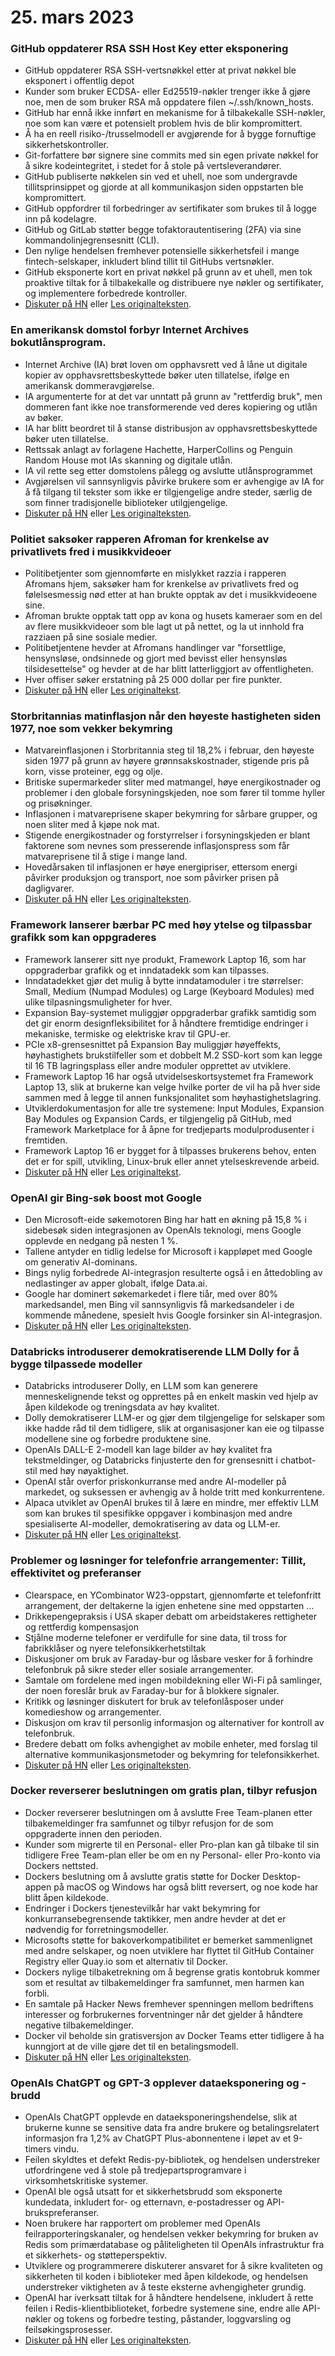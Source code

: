 

<CallToAction />

<Steps>

# 25. mars 2023

### GitHub oppdaterer RSA SSH Host Key etter eksponering

- GitHub oppdaterer RSA SSH-vertsnøkkel etter at privat nøkkel ble eksponert i offentlig depot
- Kunder som bruker ECDSA- eller Ed25519-nøkler trenger ikke å gjøre noe, men de som bruker RSA må oppdatere filen ~/.ssh/known_hosts.
- GitHub har ennå ikke innført en mekanisme for å tilbakekalle SSH-nøkler, noe som kan være et potensielt problem hvis de blir kompromittert.
- Å ha en reell risiko-/trusselmodell er avgjørende for å bygge fornuftige sikkerhetskontroller.
- Git-forfattere bør signere sine commits med sin egen private nøkkel for å sikre kodeintegritet, i stedet for å stole på vertsleverandører.
- GitHub publiserte nøkkelen sin ved et uhell, noe som undergravde tillitsprinsippet og gjorde at all kommunikasjon siden oppstarten ble kompromittert.
- GitHub oppfordrer til forbedringer av sertifikater som brukes til å logge inn på kodelagre.
- GitHub og GitLab støtter begge tofaktorautentisering (2FA) via sine kommandolinjegrensesnitt (CLI).
- Den nylige hendelsen fremhever potensielle sikkerhetsfeil i mange fintech-selskaper, inkludert blind tillit til GitHubs vertsnøkler.
- GitHub eksponerte kort en privat nøkkel på grunn av et uhell, men tok proaktive tiltak for å tilbakekalle og distribuere nye nøkler og sertifikater, og implementere forbedrede kontroller.
- [Diskuter på HN](http://news.ycombinator.com/item?id=35285390) eller [Les originalteksten](https://github.blog/2023-03-23-we-updated-our-rsa-ssh-host-key/).

### En amerikansk domstol forbyr Internet Archives bokutlånsprogram.

- Internet Archive (IA) brøt loven om opphavsrett ved å låne ut digitale kopier av opphavsrettsbeskyttede bøker uten tillatelse, ifølge en amerikansk dommeravgjørelse.
- IA argumenterte for at det var unntatt på grunn av "rettferdig bruk", men dommeren fant ikke noe transformerende ved deres kopiering og utlån av bøker.
- IA har blitt beordret til å stanse distribusjon av opphavsrettsbeskyttede bøker uten tillatelse.
- Rettssak anlagt av forlagene Hachette, HarperCollins og Penguin Random House mot IAs skanning og digitale utlån.
- IA vil rette seg etter domstolens pålegg og avslutte utlånsprogrammet
- Avgjørelsen vil sannsynligvis påvirke brukere som er avhengige av IA for å få tilgang til tekster som ikke er tilgjengelige andre steder, særlig de som finner tradisjonelle biblioteker utilgjengelige.
- [Diskuter på HN](http://news.ycombinator.com/item?id=35297117) eller [Les originalteksten](https://file770.com/judge-decides-against-internet-archive/).

### Politiet saksøker rapperen Afroman for krenkelse av privatlivets fred i musikkvideoer

- Politibetjenter som gjennomførte en mislykket razzia i rapperen Afromans hjem, saksøker ham for krenkelse av privatlivets fred og følelsesmessig nød etter at han brukte opptak av det i musikkvideoene sine.
- Afroman brukte opptak tatt opp av kona og husets kameraer som en del av flere musikkvideoer som ble lagt ut på nettet, og la ut innhold fra razziaen på sine sosiale medier.
- Politibetjentene hevder at Afromans handlinger var "forsettlige, hensynsløse, ondsinnede og gjort med bevisst eller hensynsløs tilsidesettelse" og hevder at de har blitt latterliggjort av offentligheten.
- Hver offiser søker erstatning på 25 000 dollar per fire punkter.
- [Diskuter på HN](http://news.ycombinator.com/item?id=35284187) eller [Les originaltekst](https://www.theguardian.com/us-news/2023/mar/23/ohio-police-sue-rapper-afroman).

### Storbritannias matinflasjon når den høyeste hastigheten siden 1977, noe som vekker bekymring

- Matvareinflasjonen i Storbritannia steg til 18,2% i februar, den høyeste siden 1977 på grunn av høyere grønnsakskostnader, stigende pris på korn, visse proteiner, egg og olje.
- Britiske supermarkeder sliter med matmangel, høye energikostnader og problemer i den globale forsyningskjeden, noe som fører til tomme hyller og prisøkninger.
- Inflasjonen i matvareprisene skaper bekymring for sårbare grupper, og noen sliter med å kjøpe nok mat.
- Stigende energikostnader og forstyrrelser i forsyningskjeden er blant faktorene som nevnes som presserende inflasjonspress som får matvareprisene til å stige i mange land.
- Hovedårsaken til inflasjonen er høye energipriser, ettersom energi påvirker produksjon og transport, noe som påvirker prisen på dagligvarer.
- [Diskuter på HN](http://news.ycombinator.com/item?id=35290460) eller [Les originalteksten](https://www.grocerygazette.co.uk/2023/03/22/food-inflation-highest-rate/).

### Framework lanserer bærbar PC med høy ytelse og tilpassbar grafikk som kan oppgraderes

- Framework lanserer sitt nye produkt, Framework Laptop 16, som har oppgraderbar grafikk og et inndatadekk som kan tilpasses.
- Inndatadekket gjør det mulig å bytte inndatamoduler i tre størrelser: Small, Medium (Numpad Modules) og Large (Keyboard Modules) med ulike tilpasningsmuligheter for hver.
- Expansion Bay-systemet muliggjør oppgraderbar grafikk samtidig som det gir enorm designfleksibilitet for å håndtere fremtidige endringer i mekaniske, termiske og elektriske krav til GPU-er.
- PCIe x8-grensesnittet på Expansion Bay muliggjør høyeffekts, høyhastighets brukstilfeller som et dobbelt M.2 SSD-kort som kan legge til 16 TB lagringsplass eller andre moduler opprettet av utviklere.
- Framework Laptop 16 har også utvidelseskortsystemet fra Framework Laptop 13, slik at brukerne kan velge hvilke porter de vil ha på hver side sammen med å legge til annen funksjonalitet som høyhastighetslagring.
- Utviklerdokumentasjon for alle tre systemene: Input Modules, Expansion Bay Modules og Expansion Cards, er tilgjengelig på GitHub, med Framework Marketplace for å åpne for tredjeparts modulprodusenter i fremtiden.
- Framework Laptop 16 er bygget for å tilpasses brukerens behov, enten det er for spill, utvikling, Linux-bruk eller annet ytelseskrevende arbeid.
- [Diskuter på HN](http://news.ycombinator.com/item?id=35286544) eller [Les originaltekst](https://frame.work/fr/fr/blog/introducing-the-framework-laptop-16).

### OpenAI gir Bing-søk boost mot Google

- Den Microsoft-eide søkemotoren Bing har hatt en økning på 15,8 % i sidebesøk siden integrasjonen av OpenAIs teknologi, mens Google opplevde en nedgang på nesten 1 %.
- Tallene antyder en tidlig ledelse for Microsoft i kappløpet med Google om generativ AI-dominans.
- Bings nylig forbedrede AI-integrasjon resulterte også i en åttedobling av nedlastinger av apper globalt, ifølge Data.ai.
- Google har dominert søkemarkedet i flere tiår, med over 80% markedsandel, men Bing vil sannsynligvis få markedsandeler i de kommende månedene, spesielt hvis Google forsinker sin AI-integrasjon.
- [Diskuter på HN](http://news.ycombinator.com/item?id=35293101) eller [Les originalteksten](https://www.reuters.com/technology/openai-tech-gives-microsofts-bing-boost-search-battle-with-google-2023-03-22/).

### Databricks introduserer demokratiserende LLM Dolly for å bygge tilpassede modeller

- Databricks introduserer Dolly, en LLM som kan generere menneskelignende tekst og opprettes på en enkelt maskin ved hjelp av åpen kildekode og treningsdata av høy kvalitet.
- Dolly demokratiserer LLM-er og gjør dem tilgjengelige for selskaper som ikke hadde råd til dem tidligere, slik at organisasjoner kan eie og tilpasse modellene sine og forbedre produktene sine.
- OpenAIs DALL-E 2-modell kan lage bilder av høy kvalitet fra tekstmeldinger, og Databricks finjusterte den for grensesnitt i chatbot-stil med høy nøyaktighet.
- OpenAI står overfor priskonkurranse med andre AI-modeller på markedet, og suksessen er avhengig av å holde tritt med konkurrentene.
- Alpaca utviklet av OpenAI brukes til å lære en mindre, mer effektiv LLM som kan brukes til spesifikke oppgaver i kombinasjon med andre spesialiserte AI-modeller, demokratisering av data og LLM-er.
- [Diskuter på HN](http://news.ycombinator.com/item?id=35288063) eller [Les originaltekst](https://www.databricks.com/blog/2023/03/24/hello-dolly-democratizing-magic-chatgpt-open-models.html).

### Problemer og løsninger for telefonfrie arrangementer: Tillit, effektivitet og preferanser

- Clearspace, en YCombinator W23-oppstart, gjennomførte et telefonfritt arrangement, der deltakerne la igjen enhetene sine med oppstarten ...
- Drikkepengepraksis i USA skaper debatt om arbeidstakeres rettigheter og rettferdig kompensasjon
- Stjålne moderne telefoner er verdifulle for sine data, til tross for fabrikklåser og nyere telefonsikkerhetstiltak
- Diskusjoner om bruk av Faraday-bur og låsbare vesker for å forhindre telefonbruk på sikre steder eller sosiale arrangementer.
- Samtale om fordelene med ingen mobildekning eller Wi-Fi på samlinger, der noen foreslår bruk av Faraday-bur for å blokkere signaler.
- Kritikk og løsninger diskutert for bruk av telefonlåsposer under komedieshow og arrangementer.
- Diskusjon om krav til personlig informasjon og alternativer for kontroll av telefonbruk.
- Bredere debatt om folks avhengighet av mobile enheter, med forslag til alternative kommunikasjonsmetoder og bekymring for telefonsikkerhet.
- [Diskuter på HN](http://news.ycombinator.com/item?id=35297074) eller [Les originalteksten](https://blog.getclearspace.com/we-ran-a-phone-check-at-a-ycombinator-event-in-san-francisco-heres-how-it-went-fb920a54c755).

### Docker reverserer beslutningen om gratis plan, tilbyr refusjon

- Docker reverserer beslutningen om å avslutte Free Team-planen etter tilbakemeldinger fra samfunnet og tilbyr refusjon for de som oppgraderte innen den perioden.
- Kunder som migrerte til en Personal- eller Pro-plan kan gå tilbake til sin tidligere Free Team-plan eller be om en ny Personal- eller Pro-konto via Dockers nettsted.
- Dockers beslutning om å avslutte gratis støtte for Docker Desktop-appen på macOS og Windows har også blitt reversert, og noe kode har blitt åpen kildekode.
- Endringer i Dockers tjenestevilkår har vakt bekymring for konkurransebegrensende taktikker, men andre hevder at det er nødvendig for forretningsmodeller.
- Microsofts støtte for bakoverkompatibilitet er bemerket sammenlignet med andre selskaper, og noen utviklere har flyttet til GitHub Container Registry eller Quay.io som et alternativ til Docker.
- Dockers nylige tilbaketrekning om å begrense gratis kontobruk kommer som et resultat av tilbakemeldinger fra samfunnet, men harmen kan forbli.
- En samtale på Hacker News fremhever spenningen mellom bedriftens interesser og forbrukernes forventninger når det gjelder å håndtere negative tilbakemeldinger.
- Docker vil beholde sin gratisversjon av Docker Teams etter tidligere å ha kunngjort at de ville gjøre det til en betalingsmodell.
- [Diskuter på HN](http://news.ycombinator.com/item?id=35295807) eller [Les originalteksten](https://www.docker.com/blog/no-longer-sunsetting-the-free-team-plan/).

### OpenAIs ChatGPT og GPT-3 opplever dataeksponering og -brudd

- OpenAIs ChatGPT opplevde en dataeksponeringshendelse, slik at brukerne kunne se sensitive data fra andre brukere og betalingsrelatert informasjon fra 1,2% av ChatGPT Plus-abonnentene i løpet av et 9-timers vindu.
- Feilen skyldtes et defekt Redis-py-bibliotek, og hendelsen understreker utfordringene ved å stole på tredjepartsprogramvare i virksomhetskritiske systemer.
- OpenAI ble også utsatt for et sikkerhetsbrudd som eksponerte kundedata, inkludert for- og etternavn, e-postadresser og API-brukspreferanser.
- Noen brukere har rapportert om problemer med OpenAIs feilrapporteringskanaler, og hendelsen vekker bekymring for bruken av Redis som primærdatabase og påliteligheten til OpenAIs infrastruktur fra et sikkerhets- og støtteperspektiv.
- Utviklere og programmerere diskuterer ansvaret for å sikre kvaliteten og sikkerheten til koden i biblioteker med åpen kildekode, og hendelsen understreker viktigheten av å teste eksterne avhengigheter grundig.
- OpenAI har iverksatt tiltak for å håndtere hendelsene, inkludert å rette feilen i Redis-klientbiblioteket, forbedre systemene sine, endre alle API-nøkler og tokens og forbedre testing, påstander, loggvarsling og feilsøkingsprosesser.
- [Diskuter på HN](http://news.ycombinator.com/item?id=35291112) eller [Les originalteksten](https://openai.com/blog/march-20-chatgpt-outage).

</Steps>
